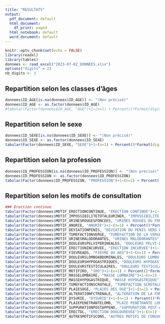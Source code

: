 ```yaml
---
title: "RESULTATS"
output:
  pdf_document: default
  html_document:
    df_print: paged
  html_notebook: default
  word_document: default
---
```


```r
knitr::opts_chunk$set(echo = FALSE)
library(readxl)
library(tables)
donnees <- read_excel("2023-07-02_DONNEES.xlsx")
options("digits" = 2)
nb_digits <- 3

```

## Repartition selon les classes d'âges
```r
donnees$ID_AGE[is.na(donnees$ID_AGE)] <- "(Non précisé)"
donnees$ID_AGE <- as.factor(donnees$ID_AGE)
#tabular(Factor(donnees$ID_AGE, "AGE")+1~(n=1) + Percent()*Format(digits = nb_digits), data = donnees)
```

## Repartition selon le sexe
```r
donnees$ID_SEXE[is.na(donnees$ID_SEXE)] <- "(Non précisé)"
donnees$ID_SEXE <- as.factor(donnees$ID_SEXE)
tabular(Factor(donnees$ID_SEXE, "SEXE")+1~(n=1) + Percent()*Format(digits = nb_digits), data = donnees)
```

## Repartition selon la profession
```r
donnees$ID_PROFESSION[is.na(donnees$ID_PROFESSION)] <- "(Non précisé)"
donnees$ID_PROFESSION <- as.factor(donnees$ID_PROFESSION)
tabular(Factor(donnees$ID_PROFESSION, "PROFESSION")+1~(n=1) + Percent()*Format(digits = nb_digits), data=donnees)

```
## Repartition selon les motifs de consultation
```r
### Erection continue
tabular(Factor(donnees$MOTIF_ERECTIONCONTINUE, "ERECTION CONTINUE")+1~(n=1) + Percent()*Format(digits = nb_digits), data=donnees)
tabular(Factor(donnees$MOTIF_IMPOSSIBILITETOTALEURINER, "IMPOSSIBILITÉ TOTALE D'URINER")+1~(n=1) + Percent()*Format(digits = nb_digits), data=donnees)
tabular(Factor(donnees$MOTIF_URINESROUGESFONCEES, "URINES ROUGES OU FONCEES")+1~(n=1) + Percent()*Format(digits = nb_digits), data=donnees)
tabular(Factor(donnees$MOTIF_ANURIE, "ANURIE")+1~(n=1) + Percent()*Format(digits = nb_digits), data=donnees)
tabular(Factor(donnees$MOTIF_DEVIATIONPENIS, "DEVIATION DU PENIS VERS LE COTE OPPOSE")+1~(n=1) + Percent()*Format(digits = nb_digits), data=donnees)
tabular(Factor(donnees$MOTIF_TUMEFACTIONVERGE, "TUMEFACTION DE LA VERGE")+1~(n=1) + Percent()*Format(digits = nb_digits), data=donnees)
tabular(Factor(donnees$MOTIF_URINESMALODORANTES, "URINES MALODORANTES")+1~(n=1) + Percent()*Format(digits = nb_digits), data=donnees)
tabular(Factor(donnees$MOTIF_DOULEURSPELVIPERINEALES, "DOULEURS PELVI-PERINEALES")+1~(n=1) + Percent()*Format(digits = nb_digits), data=donnees)
tabular(Factor(donnees$MOTIF_ERECTIONINCURVEE, "ERECTION INCURVEE")+1~(n=1) + Percent()*Format(digits = nb_digits), data=donnees)
tabular(Factor(donnees$MOTIF_FIEVREAEG, "FIEVRE OU AEG")+1~(n=1) + Percent()*Format(digits = nb_digits), data=donnees)
tabular(Factor(donnees$MOTIF_DOULEURSLOMBOABDOMINALES, "DOULEURS LOMBO-ABDOMINALES")+1~(n=1) + Percent()*Format(digits = nb_digits), data=donnees)
tabular(Factor(donnees$MOTIF_DOULEURSHYPOGASTRIQUES, "DOULEURS HYPOGASTRIQUES")+1~(n=1) + Percent()*Format(digits = nb_digits), data=donnees)
tabular(Factor(donnees$MOTIF_DOULEURSTESTICULAIRES, "DOULEURS TESTICULAIRES")+1~(n=1) + Percent()*Format(digits = nb_digits), data=donnees)
tabular(Factor(donnees$MOTIF_MOTIFIRO, "IRO")+1~(n=1) + Percent()*Format(digits = nb_digits), data=donnees)
tabular(Factor(donnees$MOTIF_MASSELOMBAIRE, "MASSE LOMBAIRE")+1~(n=1) + Percent()*Format(digits = nb_digits), data=donnees)
tabular(Factor(donnees$MOTIF_MASSEHYPOGASTRIQUE, "MASSE HYPOGASTRIQUE")+1~(n=1) + Percent()*Format(digits = nb_digits), data=donnees)
tabular(Factor(donnees$MOTIF_TUMEFACTIONSCROTALE, "TUMEFACTION SCROTALE")+1~(n=1) + Percent()*Format(digits = nb_digits), data=donnees)
tabular(Factor(donnees$MOTIF_PLAIESOGE, "PLAIES DES OGE")+1~(n=1) + Percent()*Format(digits = nb_digits), data=donnees)
tabular(Factor(donnees$MOTIF_ALTERATIONFCTRENALE, "ALTERATION DE LA FONCTION RENALE")+1~(n=1) + Percent()*Format(digits = nb_digits), data=donnees)
tabular(Factor(donnees$MOTIF_DYSURIE, "DYSURIE")+1~(n=1) + Percent()*Format(digits = nb_digits), data=donnees)
tabular(Factor(donnees$MOTIF_PLAIEPENETRANTELOMB, "PLAIE PENETRANTE LOMBAIRE")+1~(n=1) + Percent()*Format(digits = nb_digits), data=donnees)
tabular(Factor(donnees$MOTIF_SUPPURATIONPOSTAPPEND, "SUPPURATION POST-APPENDICULAIRE")+1~(n=1) + Percent()*Format(digits = nb_digits), data=donnees)
tabular(Factor(donnees$MOTIF_ERECTDL, "ERECTION DOULOUREUSE")+1~(n=1) + Percent()*Format(digits = nb_digits), data=donnees)
tabular(Factor(donnees$MOTIF_AUTRESMOTIFSCONS, "AUTRES MOTIFS DE CONSULTATION")+1~(n=1) + Percent()*Format(digits = nb_digits), data=donnees)

```

